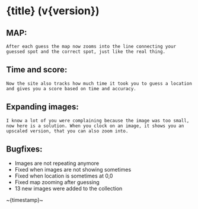 
# {title} (v{version})

## **MAP**:

    After each guess the map now zooms into the line connecting your guessed spot and the correct spot, just like the real thing.

## **Time and score**:

    Now the site also tracks how much time it took you to guess a location and gives you a score based on time and accuracy.

## **Expanding images**:

    I know a lot of you were complaining because the image was too small, now here is a solution. When you clock on an image, it shows you an upscaled version, that you can also zoom into.

## **Bugfixes**:

-   Images are not repeating anymore
-   Fixed when images are not showing sometimes
-   Fixed when location is sometimes at 0,0
-   Fixed map zooming after guessing
-   13 new images were added to the collection

~{timestamp}~
